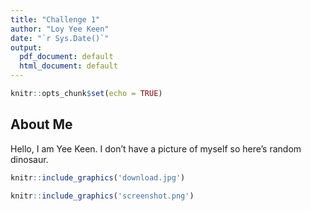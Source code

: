 ```yaml
---
title: "Challenge 1"
author: "Loy Yee Keen"
date: "`r Sys.Date()`"
output:
  pdf_document: default
  html_document: default
---
```


```r
knitr::opts_chunk$set(echo = TRUE)
```

## About Me

Hello, I am Yee Keen. I don't have a picture of myself so here's random dinosaur.

```r
knitr::include_graphics('download.jpg') 
```
```r
knitr::include_graphics('screenshot.png') 
```

